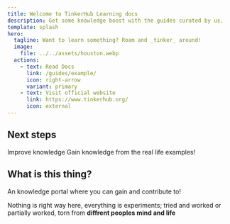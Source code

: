 ```yaml
---
title: Welcome to TinkerHub Learning docs
description: Get some knowledge boost with the guides curated by us.
template: splash
hero:
  tagline: Want to learn something? Roam and _tinker_ around!
  image:
    file: ../../assets/houston.webp
  actions:
    - text: Read Docs
      link: /guides/example/
      icon: right-arrow
      variant: primary
    - text: Visit official website
      link: https://www.tinkerhub.org/
      icon: external
---
```



## Next steps

<CardGrid stagger>
	<Card title="Read these knowledge pools" icon="pencil">
	 	Improve knowledge
	</Card>
	<Card title="Learn new things" icon="add-document">
		Gain knowledge from the real life examples!
	</Card>
	
</CardGrid>

## What is this thing?

An knowledge portal where you can gain and contribute to!

Nothing is right way here, everything is experiments; tried and worked or partially worked, torn from **diffrent peoples mind and life**